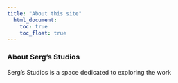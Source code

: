 ```yaml
---
title: "About this site"
  html_document:
    toc: true
    toc_float: true
---
```


### About Serg's Studios

Serg's Studios is a space dedicated to exploring the work